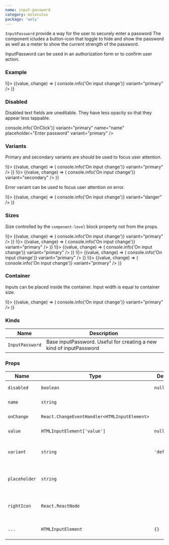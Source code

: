 ```yaml
---
name: input-password
category: molecules
package: 'woly'
---
```



`InputPassword` provide a way for the user to securely enter a password
The component icludes a button-icon that toggle to hide and show the
password as well as a meter to show the current strength of the password.

InputPassword can be used in an authorization form or to confirm user action.

### Example

<Playground>
 <State initial={false} change={(i) => !i}>
    {(value, change) => (
      <InputPassword
        onClick={change}
        name="name"
        placeholder="Enter password"
        onChange={(event) => console.info('On input change')}
        variant="primary"
      />
    )}
  </State>
</Playground>

### Disabled

Disabled text fields are uneditable. They have less opacity so that they appear less tappable.

<Playground>
  <InputPassword
    disabled
    onClick={(event) => console.info('OnClick')}
    variant="primary"
    name="name"
    placeholder="Enter password"
    variant="primary"
  />
</Playground>

### Variants

Primary and secondary variants are should be used to focus user attention.
<!-- example for secondary variant will be fixed with task FRNT-476 -->

<Playground direction="vertical">
  <State initial={false} change={(i) => !i}>
    {(value, change) => (
      <InputPassword
        onClick={change}
        name="name"
        placeholder="Enter password"
        onChange={(event) => console.info('On input change')}
        variant="primary"
      />
    )}
  </State>
  <State initial={false} change={(i) => !i}>
    {(value, change) => (
      <InputPassword
        onClick={change}
        name="name"
        placeholder="Enter password"
        onChange={(event) => console.info('On input change')}
        variant="secondary"
      />
    )}
  </State>
</Playground>

Error variant can be used to focus user attention on error.

<Playground direction="vertical">
  <State initial={false} change={(i) => !i}>
    {(value, change) => (
      <InputPassword
        onClick={change}
        name="name"
        placeholder="Enter password"
        onChange={(event) => console.info('On input change')}
        variant="danger"
      />
    )}
  </State>
</Playground>

### Sizes

Size controlled by the `component-level` block property not from the props.

<Playground direction="vertical">
  <block.S>
    <State initial={false} change={(i) => !i}>
    {(value, change) => (
      <InputPassword
        onClick={change}
        variant="primary"
        name="name"
        placeholder="Enter password"
        onChange={(event) => console.info('On input change')}
        variant="primary"
      />
    )}
  </State>
  </block.S>
  <block.M>
    <State initial={false} change={(i) => !i}>
    {(value, change) => (
      <InputPassword
        onClick={change}
        variant="primary"
        name="name"
        placeholder="Enter password"
        onChange={(event) => console.info('On input change')}
        variant="primary"
      />
    )}
  </State>
  </block.M>
  <block.L>
    <State initial={false} change={(i) => !i}>
    {(value, change) => (
      <InputPassword
        onClick={change}
        variant="primary"
        name="name"
        placeholder="Enter password"
        onChange={(event) => console.info('On input change')}
        variant="primary"
      />
    )}
  </State>
  </block.L>
  <block.XL>
    <State initial={false} change={(i) => !i}>
    {(value, change) => (
      <InputPassword
        onClick={change}
        variant="primary"
        name="name"
        placeholder="Enter password"
        onChange={(event) => console.info('On input change')}
        variant="primary"
      />
    )}
  </State>
  </block.XL>
  <block.H>
    <State initial={false} change={(i) => !i}>
    {(value, change) => (
      <InputPassword
        onClick={change}
        variant="primary"
        name="name"
        placeholder="Enter password"
        onChange={(event) => console.info('On input change')}
        variant="primary"
      />
    )}
  </State>
  </block.H>
</Playground>

### Container

Inputs can be placed inside the container. Input width is equal to container size.

<Playground direction="vertical">
  <block.L>
    <State initial={false} change={(i) => !i}>
    {(value, change) => (
      <InputPassword
        onClick={change}
        variant="primary"
        name="name"
        placeholder="Enter password"
        onChange={(event) => console.info('On input change')}
        variant="primary"
      />
    )}
  </State>
  </block.L>
</Playground>

### Kinds

| Name            | Description                                                         |
| --------------- | ------------------------------------------------------------------- |
| `InputPassword` | Base inputPassword. Useful for creating a new kind of inputPassword |

### Props

| Name           | Type                                         | Default     | Description                                                 |
| -------------- | -------------------------------------------- | ----------- | ----------------------------------------------------------- |
| `disabled`     | `boolean`                                    | `null`      | HTML disabled attribute                                     |
| `name`         | `string`                                     |             | HTML name attribute                                         |
| `onChange`     | `React.ChangeEventHandler<HTMLInputElement>` |             | Callback when input is changed                              |
| `value`        | `HTMLInputElement['value']`                  | `null`      | HTML value attribute                                        | 
| `variant`      | `string`                                     | `'default'` | Variant prop to style InputPassword component               |
| `placeholder`  | `string`                                     |             |  CSS pseudo-element represents the placeholder text         |
| `rightIcon`    | `React.ReactNode`                            |             | Component to show on the right side of the text (ex.: Icon) |
| `...`          | `HTMLInputElement`                           | `{}`        | Other props are inherited from `HTMLInputElement`           |
